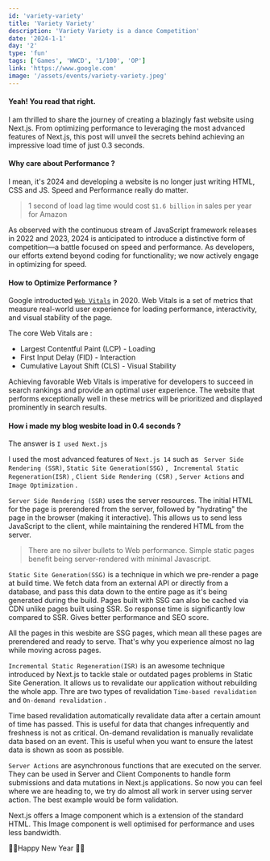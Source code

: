 ```yaml
---
id: 'variety-variety'
title: 'Variety Variety'
description: 'Variety Variety is a dance Competition'
date: '2024-1-1'
day: '2'
type: 'fun'
tags: ['Games', 'WWCD', '1/100', 'OP']
link: 'https://www.google.com'
image: '/assets/events/variety-variety.jpeg'
---
```


<h4>Yeah! You read that right.</h4>

I am thrilled to share the journey of creating a blazingly fast website using Next.js. From optimizing performance to leveraging the most advanced features of Next.js, this post will unveil the secrets behind achieving an impressive load time of just 0.3 seconds.

<h4>Why care about Performance ? </h4>

I mean, it's 2024 and developing a website is no longer just writing HTML, CSS and JS. Speed and Performance really do matter.

> 1 second of load lag time would cost `$1.6 billion` in sales per year for Amazon

As observed with the continuous stream of JavaScript framework releases in 2022 and 2023, 2024 is anticipated to introduce a distinctive form of competition—a battle focused on speed and performance. As developers, our efforts extend beyond coding for functionality; we now actively engage in optimizing for speed.

<h4>How to Optimize Performance ? </h4>

Google introducted [`Web Vitals`](https://developers.google.com/search/docs/appearance/core-web-vitals) in 2020. Web Vitals is a set of metrics that measure real-world user experience for loading performance, interactivity, and visual stability of the page.

The core Web Vitals are :

- Largest Contentful Paint (LCP) - Loading
- First Input Delay (FID) - Interaction
- Cumulative Layout Shift (CLS) - Visual Stability

Achieving favorable Web Vitals is imperative for developers to succeed in search rankings and provide an optimal user experience. The website that performs exceptionally well in these metrics will be prioritized and displayed prominently in search results.

<h4>How i made my blog wesbite load in 0.4 seconds ?</h4>

The answer is `I used Next.js`

I used the most advanced features of `Next.js 14` such as ` Server Side Rendering (SSR)`, `Static Site Generation(SSG)` , ` Incremental Static Regeneration(ISR)` , `Client Side Rendering (CSR)` , `Server Actions` and `Image Optimization` .

`Server Side Rendering (SSR)` uses the server resources. The initial HTML for the page is prerendered from the server, followed by "hydrating" the page in the browser (making it interactive). This allows us to send less JavaScript to the client, while maintaining the rendered HTML from the server.

> There are no silver bullets to Web performance. Simple static pages benefit being server-rendered with minimal Javascript.

`Static Site Generation(SSG)` is a technique in which we pre-render a page at build time. We fetch data from an external API or directly from a database, and pass this data down to the entire page as it's being generated during the build. Pages built with SSG can also be cached via CDN unlike pages built using SSR. So response time is significantly low compared to SSR. Gives better performance and SEO score.

All the pages in this wesbite are SSG pages, which mean all these pages are prerendered and ready to serve. That's why you experience almost no lag while moving across pages.

`Incremental Static Regeneration(ISR)` is an awesome technique introduced by Next.js to tackle stale or outdated pages problems in Static Site Generation. It allows us to revalidate our application without rebuilding the whole app. Thre are two types of revalidation `Time-based revalidation` and `On-demand revalidation` .

Time based revalidation automatically revalidate data after a certain amount of time has passed. This is useful for data that changes infrequently and freshness is not as critical. On-demand revalidation is manually revalidate data based on an event. This is useful when you want to ensure the latest data is shown as soon as possible.

`Server Actions` are asynchronous functions that are executed on the server. They can be used in Server and Client Components to handle form submissions and data mutations in Next.js applications. So now you can feel where we are heading to, we try do almost all work in server using server action. The best example would be form validation.

Next.js offers a Image component which is a extension of the standard HTML. This Image component is well optimised for performance and uses less bandwidth.

🎉🎉Happy New Year 🎉🎉
